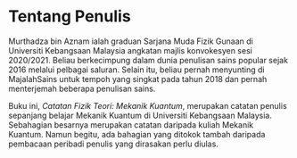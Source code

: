 # Tentang Penulis {.unnumbered}

Murthadza bin Aznam ialah graduan Sarjana Muda Fizik Gunaan di Universiti Kebangsaan Malaysia angkatan majlis konvokesyen sesi 2020/2021.
Beliau berkecimpung dalam dunia penulisan sains popular sejak 2016 melalui pelbagai saluran.
Selain itu, beliau pernah menyunting di MajalahSains untuk tempoh yang singkat pada tahun 2018 dan pernah menterjemah beberapa penulisan sains.

Buku ini, *Catatan Fizik Teori: Mekanik Kuantum*, merupakan catatan penulis sepanjang belajar Mekanik Kuantum di Universiti Kebangsaan Malaysia.
Sebahagian besarnya merupakan catatan daripada kuliah Mekanik Kuantum.
Namun begitu, ada bahagian yang ditokok tambah daripada pembacaan peribadi penulis yang dirasakan perlu diulas.